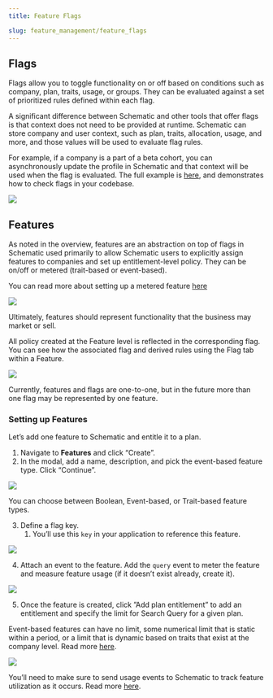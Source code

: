 ```yaml
---
title: Feature Flags

slug: feature_management/feature_flags
---
```


## Flags

Flags allow you to toggle functionality on or off based on conditions such as company, plan, traits, usage, or groups. They can be evaluated against a set of prioritized rules defined within each flag.

A significant difference between Schematic and other tools that offer flags is that context does not need to be provided at runtime. Schematic can store company and user context, such as plan, traits, allocation, usage, and more, and those values will be used to evaluate flag rules.

For example, if a company is a part of a beta cohort, you can asynchronously update the profile in Schematic and that context will be used when the flag is evaluated. The full example is [here](/playbooks/rollout), and demonstrates how to check flags in your codebase.

<img
  src="../../assets/images/get-started/get-started-flags-1.png"
/>

## Features

As noted in the overview, features are an abstraction on top of flags in Schematic used primarily to allow Schematic users to explicitly assign features to companies and set up entitlement-level policy. They can be on/off or metered (trait-based or event-based).

<Info>You can read more about setting up a metered feature [here](/playbooks/metering)</Info>

<img
src="../../assets/images/features/features-policy.png"
/>

Ultimately, features should represent functionality that the business may market or sell.

All policy created at the Feature level is reflected in the corresponding flag. You can see how the associated flag and derived rules using the Flag tab within a Feature.

<img
src="../../assets/images/features/features-flag-tab.png"
/>

Currently, features and flags are one-to-one, but in the future more than one flag may be represented by one feature.

### Setting up Features

Let’s add one feature to Schematic and entitle it to a plan.

1. Navigate to **Features** and click “Create”.
2. In the modal, add a name, description, and pick the event-based feature type. Click “Continue”.

<img
src="../../assets/images/quickstart/quickstart-features-create.png"
/>

<Info>You can choose between Boolean, Event-based, or Trait-based feature types.</Info>

3. Define a flag key. 
    1. You’ll use this `key` in your application to reference this feature.

<img
src="../../assets/images/quickstart/quickstart-features-create-2.png"
/>

4. Attach an event to the feature. Add the `query` event to meter the feature and measure feature usage (if it doesn’t exist already, create it).

<img
src="../../assets/images/quickstart/quickstart-features-create-3.png"
/>

5. Once the feature is created, click ”Add plan entitlement” to add an entitlement and specify the limit for Search Query for a given plan.

<Info>Event-based features can have no limit, some numerical limit that is static within a period, or a limit that is dynamic based on traits that exist at the company level. Read more [here](https://docs.schematichq.com/playbooks/metering#entitlement-options).</Info>

<img
src="../../assets/images/quickstart/quickstart-features-entitlements.png"
/>

<Info>You’ll need to make sure to send usage events to Schematic to track feature utilization as it occurs. Read more [here](https://docs.schematichq.com/playbooks/metering#setting-up-an-event-based-metered-feature).</Info>